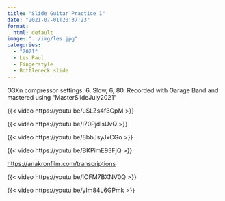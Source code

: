 ```yaml
---
title: "Slide Guitar Practice 1"
date: "2021-07-01T20:37:23"
format: 
  html: default
image: "../img/les.jpg"
categories:
  - "2021"
  - Les Paul
  - Fingerstyle
  - Bottleneck slide
---
```


G3Xn compressor settings: 6, Slow, 6, 80. Recorded with Garage Band and mastered using "MasterSlideJuly2021"

{{< video https://youtu.be/uSLZs4f3GpM >}}

{{< video https://youtu.be/I70PjdlsUvQ >}}

{{< video https://youtu.be/8bbJsyJxCGo >}}

{{< video https://youtu.be/BKPimE93FjQ >}}

<https://anakronfilm.com/transcriptions>

{{< video https://youtu.be/IOFM7BXNV0Q >}}

{{< video https://youtu.be/yIm84L6GPmk >}}
